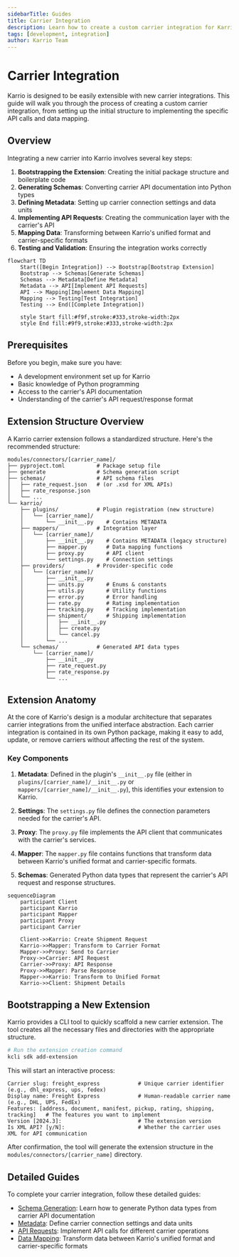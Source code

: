 ```yaml
---
sidebarTitle: Guides
title: Carrier Integration
description: Learn how to create a custom carrier integration for Karrio
tags: [development, integration]
author: Karrio Team
---
```


# Carrier Integration

Karrio is designed to be easily extensible with new carrier integrations. This guide will walk you through the process of creating a custom carrier integration, from setting up the initial structure to implementing the specific API calls and data mapping.

## Overview

Integrating a new carrier into Karrio involves several key steps:

1. **Bootstrapping the Extension**: Creating the initial package structure and boilerplate code
2. **Generating Schemas**: Converting carrier API documentation into Python types
3. **Defining Metadata**: Setting up carrier connection settings and data units
4. **Implementing API Requests**: Creating the communication layer with the carrier's API
5. **Mapping Data**: Transforming between Karrio's unified format and carrier-specific formats
6. **Testing and Validation**: Ensuring the integration works correctly

```mermaid
flowchart TD
    Start([Begin Integration]) --> Bootstrap[Bootstrap Extension]
    Bootstrap --> Schemas[Generate Schemas]
    Schemas --> Metadata[Define Metadata]
    Metadata --> API[Implement API Requests]
    API --> Mapping[Implement Data Mapping]
    Mapping --> Testing[Test Integration]
    Testing --> End([Complete Integration])

    style Start fill:#f9f,stroke:#333,stroke-width:2px
    style End fill:#9f9,stroke:#333,stroke-width:2px
```

## Prerequisites

Before you begin, make sure you have:

- A development environment set up for Karrio
- Basic knowledge of Python programming
- Access to the carrier's API documentation
- Understanding of the carrier's API request/response format

## Extension Structure Overview

A Karrio carrier extension follows a standardized structure. Here's the recommended structure:

```text
modules/connectors/[carrier_name]/
├── pyproject.toml          # Package setup file
├── generate                # Schema generation script
├── schemas/                # API schema files
│   ├── rate_request.json   # (or .xsd for XML APIs)
│   ├── rate_response.json
│   └── ...
└── karrio/
    ├── plugins/            # Plugin registration (new structure)
    │   └── [carrier_name]/
    │       └── __init__.py    # Contains METADATA
    ├── mappers/            # Integration layer
    │   └── [carrier_name]/
    │       ├── __init__.py    # Contains METADATA (legacy structure)
    │       ├── mapper.py      # Data mapping functions
    │       ├── proxy.py       # API client
    │       └── settings.py    # Connection settings
    ├── providers/          # Provider-specific code
    │   └── [carrier_name]/
    │       ├── __init__.py
    │       ├── units.py       # Enums & constants
    │       ├── utils.py       # Utility functions
    │       ├── error.py       # Error handling
    │       ├── rate.py        # Rating implementation
    │       ├── tracking.py    # Tracking implementation
    │       ├── shipment/      # Shipping implementation
    │       │   ├── __init__.py
    │       │   ├── create.py
    │       │   └── cancel.py
    │       └── ...
    └── schemas/            # Generated API data types
        └── [carrier_name]/
            ├── __init__.py
            ├── rate_request.py
            ├── rate_response.py
            └── ...
```

## Extension Anatomy

At the core of Karrio's design is a modular architecture that separates carrier integrations from the unified interface abstraction. Each carrier integration is contained in its own Python package, making it easy to add, update, or remove carriers without affecting the rest of the system.

### Key Components

1. **Metadata**: Defined in the plugin's `__init__.py` file (either in `plugins/[carrier_name]/__init__.py` or `mappers/[carrier_name]/__init__.py`), this identifies your extension to Karrio.

2. **Settings**: The `settings.py` file defines the connection parameters needed for the carrier's API.

3. **Proxy**: The `proxy.py` file implements the API client that communicates with the carrier's services.

4. **Mapper**: The `mapper.py` file contains functions that transform data between Karrio's unified format and carrier-specific formats.

5. **Schemas**: Generated Python data types that represent the carrier's API request and response structures.

```mermaid
sequenceDiagram
    participant Client
    participant Karrio
    participant Mapper
    participant Proxy
    participant Carrier

    Client->>Karrio: Create Shipment Request
    Karrio->>Mapper: Transform to Carrier Format
    Mapper->>Proxy: Send to Carrier
    Proxy->>Carrier: API Request
    Carrier->>Proxy: API Response
    Proxy->>Mapper: Parse Response
    Mapper->>Karrio: Transform to Unified Format
    Karrio->>Client: Shipment Details
```

## Bootstrapping a New Extension

Karrio provides a CLI tool to quickly scaffold a new carrier extension. The tool creates all the necessary files and directories with the appropriate structure.

```bash
# Run the extension creation command
kcli sdk add-extension
```

This will start an interactive process:

```text
Carrier slug: freight_express            # Unique carrier identifier (e.g., dhl_express, ups, fedex)
Display name: Freight Express            # Human-readable carrier name (e.g., DHL, UPS, FedEx)
Features: [address, document, manifest, pickup, rating, shipping, tracking]   # The features you want to implement
Version [2024.3]:                        # The extension version
Is XML API? [y/N]:                       # Whether the carrier uses XML for API communication
```

After confirmation, the tool will generate the extension structure in the `modules/connectors/[carrier_name]` directory.

## Detailed Guides

To complete your carrier integration, follow these detailed guides:

- [Schema Generation](/docs/developing/carrier-integration/schema-generation): Learn how to generate Python data types from carrier API documentation
- [Metadata](/docs/developing/carrier-integration/metadata): Define carrier connection settings and data units
- [API Requests](/docs/developing/carrier-integration/api-requests): Implement API calls for different carrier operations
- [Data Mapping](/docs/developing/carrier-integration/data-mapping): Transform data between Karrio's unified format and carrier-specific formats

```

```
